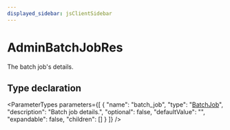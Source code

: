 ```yaml
---
displayed_sidebar: jsClientSidebar
---
```



# AdminBatchJobRes

The batch job's details.

## Type declaration

<ParameterTypes parameters={[
  {
    "name": "batch_job",
    "type": "[BatchJob](../classes/internal.BatchJob.mdx)",
    "description": "Batch job details.",
    "optional": false,
    "defaultValue": "",
    "expandable": false,
    "children": []
  }
]} />
